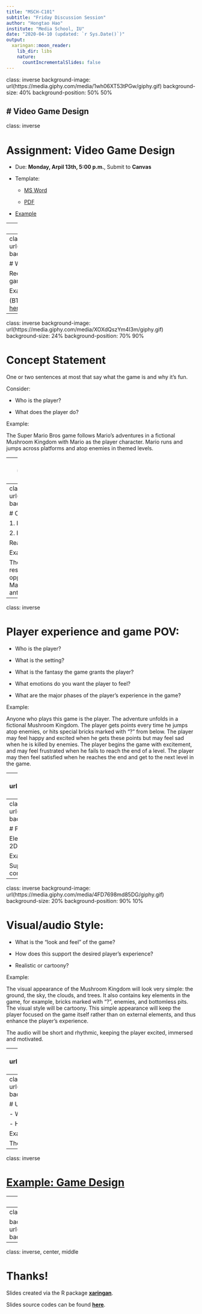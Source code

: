 ```yaml
---
title: "MSCH-C101"
subtitle: "Friday Discussion Session"
author: "Hongtao Hao"
institute: "Media School, IU"
date: "2020-04-10 (updated: `r Sys.Date()`)"
output:
  xaringan::moon_reader:
    lib_dir: libs
    nature:
      countIncrementalSlides: false
---
```

class: inverse
background-image: url(https://media.giphy.com/media/1wh06XT53tPGw/giphy.gif)
background-size: 40%
background-position: 50% 50%

# Video Game Design
---
class: inverse

# Assignment: Video Game Design

- Due: **Monday, Arpil 13th, 5:00 p.m.**, Submit to **Canvas**

- Template: 

  - [MS Word](/files/13-week/Template.docx) 
  
  - [PDF](/files/13-week/Template.pdf)

- [Example](/files/13-week/Example_Super_Mario_Bros.pdf)

---
class: inverse

# Before doing the assignment

- READ or at least SKIM THROUGH [This Article](http://acagamic.com/game-design-course/the-formal-systems-of-games-and-game-design-atoms/) 

- WATCH [Professor Conway's Lecture Video](https://iu.instructure.com/courses/1861428)

- READ [the Class Review](/review/13th-week/)

---
class: inverse
background-image: url(https://media.giphy.com/media/cNMIl1nlovtL2/giphy.gif)
background-size: 30%
background-position: 50% 75%

# Working title

Requirement: Your game’s title should communicate the gameplay (and, if possible, the style of the game)

Example: Super Mario Bros

(BTW, if you haven't played Super Mario Bros before, try it [here](https://supermarioemulator.com/mario.php).)

---
class: inverse
background-image: url(https://media.giphy.com/media/XOXdQszYm4I3m/giphy.gif)
background-size: 24%
background-position: 70% 90%

# Concept Statement

One or two sentences at most that say what the game is and why it’s fun.

Consider: 

- Who is the player? 

- What does the player do? 

Example: 

The Super Mario Bros game follows Mario's adventures in a fictional Mushroom Kingdom with Mario as the player character. Mario runs and jumps across platforms and atop enemies in themed levels. 

---
class: inverse
background-image: url(https://media.giphy.com/media/hiNr8F4JsCcP6/giphy.gif)
background-size: 18%
background-position: 50% 80%

# Target audience

Age, gender, game or other relevant interests

Example: All age groups interested in adventures are the target audience.

---
class: inverse
background-image: url(https://media.giphy.com/media/Qf7Q3FH8SnREBQpvNr/giphy.gif)
background-size: 25%
background-position: 90% 10%

# Objective of Game

1. Identify the objective(s) in the game 

2. Explaine the objective(s)

Read [Game elements: 2. Objectives](/review/13th-week/#examples-of-games-cores) for reference.

Example: 

The game of Super Mario Bros has two objectives: capture and rescue. The player needs to avoid getting killed while destroying opponents in the Mushroom Kingdom. The rescue objective involves Mario rescuing the kidnapped Princess Toadstool from the antagonist, Browser. 

---
class: inverse

# Player experience and game POV:

- Who is the player? 

- What is the setting? 

- What is the fantasy the game grants the player? 

- What emotions do you want the player to feel? 

- What are the major phases of the player’s experience in the game?

Example:

Anyone who plays this game is the player. The adventure unfolds in a fictional Mushroom Kingdom. The player gets points every time he jumps atop enemies, or hits special bricks marked with “?” from below. The player may feel happy and excited when he gets these points but may feel sad when he is killed by enemies. The player begins the game with excitement, and may feel frustrated when he fails to reach the end of a level. The player may then feel satisfied when he reaches the end and get to the next level in the game. 

---
class: inverse
background-image: url(https://media.giphy.com/media/XgN7BVqzswKxrLWNkj/giphy.gif)
background-size: 30%
background-position: 50% 80%

# Project Team:

Who will you need to make this game? Think background, design, and other experts.

Example:

First, I need a programmer who can make my ideas into an interactive game. Second, I'll need to a sound designer who can create music and sound effects that fit and enhance my game. Third, I need a graphic designer who can design the appearance of Mario, opponents, Princess Toadstool, bricks, and other elements in the Mushroom Kingdom. 

---
class: inverse
background-image: url(https://media.giphy.com/media/cgCMnZr84zE40/giphy.gif)
background-size: 40%
background-position: 50% 70%

# Platform(s) and primary technology:

Electronic/digital or board/card game? PC or mobile? Table or phone? 2D or 3D? 

Example:

Super Mario Bros will be a 2D digital game played on a video game console or on a smart phone. 

---
class: inverse
background-image: url(https://media.giphy.com/media/4FD7698md85DG/giphy.gif)
background-size: 20%
background-position: 90% 10%

# Visual/audio Style: 

- What is the “look and feel” of the game? 

- How does this support the desired player’s experience? 

- Realistic or cartoony? 

Example:

The visual appearance of the Mushroom Kingdom will look very simple: the ground, the sky, the clouds, and trees. It also contains key elements in the game, for example, bricks marked with “?”, enemies, and bottomless pits. The visual style will be cartoony. This simple appearance will keep the player focused on the game itself rather than on external elements, and thus enhance the player’s experience. 

The audio will be short and rhythmic, keeping the player excited, immersed and motivated. 

---
class: inverse
background-image: url(https://media.giphy.com/media/hTUMLWLPWKDl3E2ttG/giphy.gif)
background-size: 10%
background-position: 90% 10%

# Game world and progression:

Describe the game world and any narrative in player-relevant terms. 

- How does the player move through the game, literally and figuratively, from tutorial to end? 
- What are their short-term and long-term goals (explicit or implicit)? 
- What skills are needed and how do they chain together?

Example:

Mario collects points by hitting the special bricks. He doubles his body size if he gains a Super Mushroom. He gets additional lives in several ways, including by collecting points and by obtaining a Super Mushroom. The game ends when the player runs out of lives or time. 

The game is comprised of eight worlds with each world containing four sub-level stages. Each final stage takes place in a castle. 

The short term goal of the player is to avoid getting killed and to reach the end of each stage. The long term goal is to rescue the Princess. 

To reach the final state of the final world, the player needs to become skilled at getting power-ups and points, avoiding falling into bottomless pits, and defeating enemies. 

---
class: inverse
background-image: url(https://media.giphy.com/media/l2YWnBSCwGFfaCQXm/giphy.gif)
background-size: 30%
background-position: 50% 70%

# Unique selling points: 

- What makes your game stand out? 

- How is it different from other games?

Example:

The game is very simple and engaging, with game-enhancing music. 


---
class: inverse

# [**Example: Game Design**](/files/13-week/Example_Super_Mario_Bros.pdf)

---
class: inverse

# What's next

- 14th Week topic: Avertising

- Assignment coming soon: Applying TARES test to advertising (Due on April 20th)

---
class: inverse

background-image: url(https://media.giphy.com/media/efIN0Gt8NcndPtGgxy/giphy.gif)
background-size: 40%
background-position: 50% 50%

---
class: inverse, center, middle

# Thanks!

Slides created via the R package [**xaringan**](https://github.com/yihui/xaringan).

Slides source codes can be found  [**here**](/slides/13th-week-slides.Rmd).
  
 
  
  




